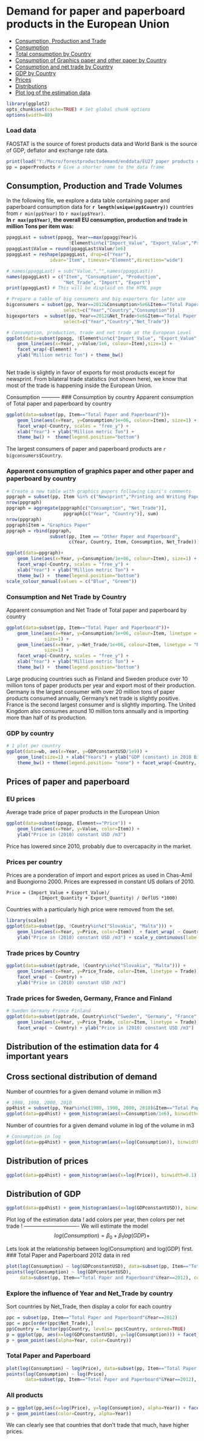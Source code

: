 Demand for paper and paperboard products in the European Union
========================================================
* [Consumption, Production and Trade](#CPT)
* [Consumption](#Consumption)
 * [Total consumption by Country](#TCbyCountry)
 * [Consumption of Graphics paper and other paper by Country](#CGPOpapbyCountry)
 * [Consumption and net trade by Country](#CNTbyCountry)
* [GDP by Country](#GDPbyCountry)
* [Prices](#Prices)
* [Distributions](#Distribution)
* [Plot log of the estimation data](#EstimationData)
```r
library(ggplot2)
opts_chunk$set(cache=TRUE) # Set global chunk options
options(width=80)
```

### Load data
FAOSTAT is the source of forest products data and
World Bank is the source of GDP, deflator and exchange rate data.  
```r
print(load("Y:/Macro/forestproductsdemand/enddata/EU27 paper products demand.rdata"))
pp = paperProducts # Give a shorter name to the data frame
```

<a name="CPT"></a>

Consumption, Production and Trade Volumes
-----------------
In the following file, we explore a data table containing paper and paperboard consumption data for __`r length(unique(pp$Country))`__ countries from `r min(pp$Year)` to `r max(pp$Year)`.  
__In `r max(pp$Year)`, the overall EU consumption, production and trade in million Tons per item was:__
```r
ppaggLast = subset(ppagg, Year==max(ppagg$Year)&
                       !Element%in%c("Import_Value", "Export_Value","Price"))
ppaggLast$Value = round(ppaggLast$Value/1e6)
ppaggLast = reshape(ppaggLast, drop=c("Year"),
                idvar="Item", timevar="Element",direction="wide")

# names(ppaggLast) = sub("Value.","",names(ppaggLast)) 
names(ppaggLast) = c("Item", "Consumption", "Production",
                     "Net_Trade", "Import", "Export")
print(ppaggLast) # This will be displaid on the HTML page

# Prepare a table of big consumers and big exporters for later use
bigconsumers = subset(pp, Year==2012&Consumption>5e6&Item=="Total Paper and Paperboard", 
                     select=c("Year","Country","Consumption"))
bigexporters  = subset(pp, Year==2012&Net_Trade>5e6&Item=="Total Paper and Paperboard", 
                     select=c("Year","Country","Net_Trade"))
```


```r
# Consumption, production, trade and net trade at the European Level
ggplot(data=subset(ppagg, !Element%in%c("Import_Value", "Export_Value","Price"))) +  
    geom_line(aes(x=Year, y=Value/1e6, colour=Item),size=1) +
    facet_wrap(~Element) +
    ylab("Million metric Ton") + theme_bw()
 
```
Net trade is slightly in favor of exports for most products except for newsprint. From bilateral trade statistics (not shown here), we know that most of the trade is happening inside the European Union.


<a name="Consumption"></a>
Consumption
-----------
<a name="TCbyCountry"></a>
### Consumption by country 
Apparent consumption of Total paper and paperboard by country 
```r
ggplot(data=subset(pp, Item=="Total Paper and Paperboard"))+
    geom_line(aes(x=Year, y=Consumption/1e+06, colour=Item), size=1) + 
    facet_wrap(~Country, scales = "free_y") +
    xlab("Year") + ylab("Million metric Ton") + 
    theme_bw() +  theme(legend.position="bottom")
```
The largest consumers of paper and paperboard products are `r bigconsumers$Country`.


<a name="CGPOpapbyCountry"></a>

### Apparent consumption of graphics paper and other paper and paperboard by country 

```r
# Create a new table with graphics papers following Lauri's comments
ppgraph = subset(pp, Item %in% c("Newsprint","Printing and Writing Paper"))
nrow(ppgraph)
ppgraph = aggregate(ppgraph[c("Consumption", "Net_Trade")],
                     ppgraph[c("Year", "Country")], sum)
nrow(ppgraph)
ppgraph$Item = "Graphics Paper"
ppgraph = rbind(ppgraph, 
                subset(pp, Item == "Other Paper and Paperboard", 
                       c(Year, Country, Item, Consumption, Net_Trade)))

ggplot(data=ppgraph)+
    geom_line(aes(x=Year, y=Consumption/1e+06, colour=Item), size=1) + 
    facet_wrap(~Country, scales = "free_y") +
    xlab("Year") + ylab("Million metric Ton") + 
    theme_bw() +  theme(legend.position="bottom")
scale_colour_manual(values = c("Blue", "Green"))

```

<a name="CNTbyCountry"></a>

### Consumption and Net Trade by Country
Apparent consumption and Net Trade of Total paper and paperboard by country 
```r
ggplot(data=subset(pp, Item=="Total Paper and Paperboard"))+
    geom_line(aes(x=Year, y=Consumption/1e+06, colour=Item, linetype = "Consumption"), 
              size=1) + 
    geom_line(aes(x=Year, y=Net_Trade/1e+06, colour=Item, linetype = "Net trade"),
              size=1) + 
    facet_wrap(~Country, scales = "free_y") +
    xlab("Year") + ylab("Million metric Ton") + 
    theme_bw() +  theme(legend.position="bottom")
```
Large producing countries such as Finland and Sweden produce over 10 million tons of paper products per year and export most of their production. Germany is the largest consumer with over 20 million tons of paper products consumed annually, Germany's net trade is slightly positive. France is the second largest consumer and is slightly importing. The United Kingdom also consumes around 10 million tons annually and is importing more than half of its production.

<a name="GDPbyCountry"></a>

### GDP by country
```r
# 1 plot per country
ggplot(data=wb, aes(x=Year, y=GDPconstantUSD/1e9)) +  
    geom_line(size=1) + xlab("Years") + ylab("GDP (constant) in 2010 Billion USD ") +
    theme_bw() + theme(legend.position= "none") + facet_wrap(~Country, scales = "free_y")

```


<a name="Prices"></a>

Prices of paper and paperboard
----------------
### EU prices
Average trade price of paper products in the European Union
```r
ggplot(data=subset(ppagg, Element=="Price")) +
    geom_line(aes(x=Year, y=Value, color=Item)) +
    ylab("Price in (2010) constant USD /m3")
```
Price has lowered since 2010, probably due to overcapacity in the market.

### Prices per country
Prices are a ponderation of import and export prices as used in Chas-Amil and Buongiorno 2000. Prices are expressed in constant US dollars of 2010.
```
Price = (Import_Value + Export_Value)/
            (Import_Quantity + Export_Quantity) / DeflUS *1000)
```
Countries with a particularly high price were removed from the set. 
```r
library(scales)
ggplot(data=subset(pp, !Country%in%c("Slovakia", "Malta"))) +
    geom_line(aes(x=Year, y=Price, color=Item))  + facet_wrap( ~ Country) + 
    ylab("Price in (2010) constant USD /m3") + scale_y_continuous(labels = dollar)

```

### Trade prices by Country
```r
ggplot(data=subset(pptrade, !Country%in%c("Slovakia", "Malta"))) +
    geom_line(aes(x=Year, y=Price_Trade, color=Item, linetype = Trade))+
    facet_wrap( ~ Country) + 
    ylab("Price in (2010) constant USD /m3")
```

### Trade prices for Sweden, Germany, France and Finland
```r
# Sweden Germany France Finland 
ggplot(data=subset(pptrade, Country%in%c("Sweden", "Germany", "France", "Finland"))) +
    geom_line(aes(x=Year, y=Price_Trade, color=Item, linetype = Trade))  + 
    facet_wrap( ~ Country) + ylab("Price in (2010) constant USD /m3")
```

<a name="Distribution"></a>

Distribution of the estimation data for 4 important years
---------------
## Cross sectional distribution of demand 
Number of countries for a given demand volume in million m3
```r
# 1980, 1990, 2000, 2010
pp4hist = subset(pp, Year%in%c(1980, 1990, 2000, 2010)&Item=="Total Paper and Paperboard")
ggplot(data=pp4hist) + geom_histogram(aes(x=Consumption/1e6), binwidth=1) + facet_wrap(~Year)
```
Number of countries for a given demand volume in log of the volume in m3
```r
# Consumption in log
ggplot(data=pp4hist) + geom_histogram(aes(x=log(Consumption)), binwidth=1) + facet_wrap(~Year)
```

## Distribution of prices
```r
ggplot(data=pp4hist) + geom_histogram(aes(x=log(Price)), binwidth=0.1) + facet_wrap(~Year)
```

## Distribution of GDP
```r
ggplot(data=pp4hist) + geom_histogram(aes(x=log(GDPconstantUSD)), binwidth=1) + facet_wrap(~Year)
```


<a name="EstimationData"></a>
Plot log of the estimation data ! add colors per year, then colors per net trade !
-------------------------------
We will estimate the model
$$ log(Consumption) = \beta_0 + \beta_1 log(GDP) + $$

Lets look at the relationship between log(Consumption) and log(GDP) first.
### Total Paper and Paperboard
2012 data in red
```r
plot(log(Consumption) ~ log(GDPconstantUSD), data=subset(pp, Item=="Total Paper and Paperboard"))
points(log(Consumption) ~ log(GDPconstantUSD), 
     data=subset(pp, Item=="Total Paper and Paperboard"&Year==2012), col="red")
```

### Explore the influence of Year and Net_Trade by country
Sort countries by Net_Trade, then display a color for each country
```r
ppc = subset(pp, Item=="Total Paper and Paperboard"&Year==2012)
ppc = ppc[order(ppc$Net_Trade),]
pp$Country = factor(pp$Country, levels= ppc$Country, ordered=TRUE)
p = ggplot(pp, aes(x=log(GDPconstantUSD), y=log(Consumption))) + facet_wrap(~Item)
p + geom_point(aes(alpha=Year, color=Country))  
```


### Total Paper and Paperboard
```r
plot(log(Consumption) ~ log(Price), data=subset(pp, Item=="Total Paper and Paperboard"))
points(log(Consumption) ~ log(Price), 
       data=subset(pp, Item=="Total Paper and Paperboard"&Year==2012), col="red")
```

### All products
```r
p = ggplot(pp,aes(x=log(Price), y=log(Consumption), alpha=Year)) + facet_wrap(~Item)
p + geom_point(aes(color=Country, alpha=Year)) 
```
We can clearly see that countries that don't trade that much, have higher prices.
